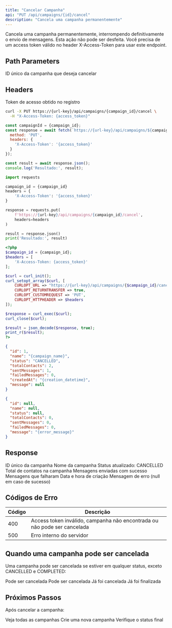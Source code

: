 ```yaml
---
title: "Cancelar Campanha"
api: "PUT /api/campaigns/{id}/cancel"
description: "Cancela uma campanha permanentemente"
---
```


<Danger>
Cancela uma campanha permanentemente, interrompendo definitivamente o envio de mensagens. Esta ação não pode ser desfeita.
</Danger>

<Warning>
Você precisa de um access token válido no header X-Access-Token para usar este endpoint.
</Warning>

## Path Parameters

<ParamField path="id" type="number" required>
  ID único da campanha que deseja cancelar
</ParamField>

## Headers

<ParamField header="X-Access-Token" type="string" required>
  Token de acesso obtido no registro
</ParamField>

<RequestExample>

```bash cURL
curl -X PUT https://{url-key}/api/campaigns/{campaign_id}/cancel \
  -H "X-Access-Token: {access_token}"
```

```javascript JavaScript
const campaignId = {campaign_id};
const response = await fetch(`https://{url-key}/api/campaigns/${campaignId}/cancel`, {
  method: 'PUT',
  headers: {
    'X-Access-Token': '{access_token}'
  }
});

const result = await response.json();
console.log('Resultado:', result);
```

```python Python
import requests

campaign_id = {campaign_id}
headers = {
    'X-Access-Token': '{access_token}'
}

response = requests.put(
    f'https://{url-key}/api/campaigns/{campaign_id}/cancel',
    headers=headers
)

result = response.json()
print('Resultado:', result)
```

```php PHP
<?php
$campaign_id = {campaign_id};
$headers = [
    'X-Access-Token: {access_token}'
];

$curl = curl_init();
curl_setopt_array($curl, [
    CURLOPT_URL => "https://{url-key}/api/campaigns/{$campaign_id}/cancel",
    CURLOPT_RETURNTRANSFER => true,
    CURLOPT_CUSTOMREQUEST => 'PUT',
    CURLOPT_HTTPHEADER => $headers
]);

$response = curl_exec($curl);
curl_close($curl);

$result = json_decode($response, true);
print_r($result);
?>
```

</RequestExample>

<ResponseExample>

```json Sucesso (200 OK)
{
  "id": 1,
  "name": "{campaign_name}",
  "status": "CANCELLED",
  "totalContacts": 2,
  "sentMessages": 1,
  "failedMessages": 0,
  "createdAt": "{creation_datetime}",
  "message": null
}
```

```json Erro (400 Bad Request)
{
  "id": null,
  "name": null,
  "status": null,
  "totalContacts": 0,
  "sentMessages": 0,
  "failedMessages": 0,
  "message": "{error_message}"
}
```

</ResponseExample>

## Response

<ResponseField name="id" type="number">
  ID único da campanha
</ResponseField>

<ResponseField name="name" type="string">
  Nome da campanha
</ResponseField>

<ResponseField name="status" type="string">
  Status atualizado: CANCELLED
</ResponseField>

<ResponseField name="totalContacts" type="number">
  Total de contatos na campanha
</ResponseField>

<ResponseField name="sentMessages" type="number">
  Mensagens enviadas com sucesso
</ResponseField>

<ResponseField name="failedMessages" type="number">
  Mensagens que falharam
</ResponseField>

<ResponseField name="createdAt" type="datetime">
  Data e hora de criação
</ResponseField>

<ResponseField name="message" type="string">
  Mensagem de erro (null em caso de sucesso)
</ResponseField>

## Códigos de Erro

| Código | Descrição |
|--------|-----------|
| 400 | Access token inválido, campanha não encontrada ou não pode ser cancelada |
| 500 | Erro interno do servidor |

## Quando uma campanha pode ser cancelada

Uma campanha pode ser cancelada se estiver em qualquer status, exceto CANCELLED e COMPLETED:

<CardGroup cols={2}>
  <Card title="ACTIVE" icon="play" color="#16a34a">
    Pode ser cancelada
  </Card>
  <Card title="PAUSED" icon="pause" color="#eab308">
    Pode ser cancelada
  </Card>
  <Card title="CANCELLED" icon="stop" color="#dc2626">
    Já foi cancelada
  </Card>
  <Card title="COMPLETED" icon="check" color="#6366f1">
    Já foi finalizada
  </Card>
</CardGroup>

## Próximos Passos

Após cancelar a campanha:

<CardGroup cols={3}>
  <Card title="Listar Campanhas" icon="list" href="/api-reference/campaigns/list">
    Veja todas as campanhas
  </Card>
  <Card title="Criar Nova Campanha" icon="plus" href="/api-reference/campaigns/create">
    Crie uma nova campanha
  </Card>
  <Card title="Consultar Status" icon="magnifying-glass" href="/api-reference/campaigns/get">
    Verifique o status final
  </Card>
</CardGroup>